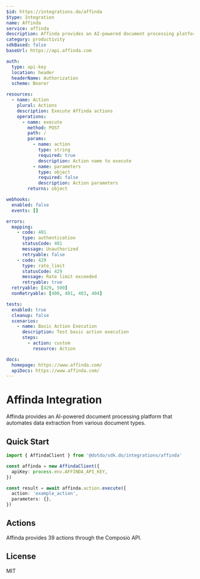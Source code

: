 ```yaml
---
$id: https://integrations.do/affinda
$type: Integration
name: Affinda
service: affinda
description: Affinda provides an AI-powered document processing platform that automates data extraction from various document types.
category: productivity
sdkBased: false
baseUrl: https://api.affinda.com

auth:
  type: api-key
  location: header
  headerName: Authorization
  scheme: Bearer

resources:
  - name: Action
    plural: Actions
    description: Execute Affinda actions
    operations:
      - name: execute
        method: POST
        path: /
        params:
          - name: action
            type: string
            required: true
            description: Action name to execute
          - name: parameters
            type: object
            required: false
            description: Action parameters
        returns: object

webhooks:
  enabled: false
  events: []

errors:
  mapping:
    - code: 401
      type: authentication
      statusCode: 401
      message: Unauthorized
      retryable: false
    - code: 429
      type: rate_limit
      statusCode: 429
      message: Rate limit exceeded
      retryable: true
  retryable: [429, 500]
  nonRetryable: [400, 401, 403, 404]

tests:
  enabled: true
  cleanup: false
  scenarios:
    - name: Basic Action Execution
      description: Test basic action execution
      steps:
        - action: custom
          resource: Action

docs:
  homepage: https://www.affinda.com/
  apiDocs: https://www.affinda.com/
---
```


# Affinda Integration

Affinda provides an AI-powered document processing platform that automates data extraction from various document types.

## Quick Start

```typescript
import { AffindaClient } from '@dotdo/sdk.do/integrations/affinda'

const affinda = new AffindaClient({
  apiKey: process.env.AFFINDA_API_KEY,
})

const result = await affinda.action.execute({
  action: 'example_action',
  parameters: {},
})
```

## Actions

Affinda provides 39 actions through the Composio API.

## License

MIT
